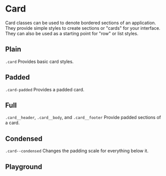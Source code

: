 
# Card

Card classes can be used to denote bordered sections of an application. They provide simple styles to create sections or "cards" for your interface. They can also be used as a starting point for "row" or list styles.

<!-- Either use <Stories /> to automatically render each story -->
<!-- Or manually render them with custom descriptions -->

## Plain

`.card` Provides basic card styles.

<Canvas withToolbar>
  <Story id='components-card--plain' />
</Canvas>

## Padded

`.card-padded` Provides a padded card.

<Canvas withToolbar>
  <Story id='components-card--padded' />
</Canvas>

## Full

`.card__header`, `.card__body`, and `.card__footer` Provide padded sections of a card.

<Canvas withToolbar>
  <Story id='components-card--full' />
</Canvas>

## Condensed

`.card--condensed` Changes the padding scale for everything below it.

<Canvas withToolbar>
  <Story id='components-card--condensed' />
</Canvas>

## Playground

<Primary/>
<ArgsTable of='.' story='^'/>
